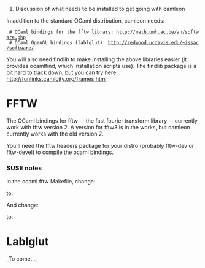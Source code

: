 #Discussion of what needs to be installed to get going with camleon

In addition to the standard OCaml distribution, camleon needs:

  # OCaml bindings for the fftw library: http://math.umh.ac.be/an/software.php
  # OCaml OpenGL bindings (lablglut): http://redwood.ucdavis.edu/~issac/software/

You will also need findlib to make installing the above libraries easier (it provides ocamlfind, which installation scripts use). The findlib package is a bit hard to track down, but you can try here: http://funlinks.camlcity.org/frames.html

= FFTW =

The OCaml bindings for fftw -- the fast fourier transform library -- currently work with fftw version 2. A version for fftw3 is in the works, but camleon currently works with the old version 2.

You'll need the fftw headers package for your distro (probably fftw-dev or fftw-devel) to compile the ocaml bindings.

=== SUSE notes ===

In the ocaml fftw Makefile, change:

{{{OCAMLH=$(shell ocamlc -where)/caml}}}

to:

{{{OCAMLH=$(shell ocamlc -where)}}}

And change:

{{{INCLUDE_FFTW = /usr/include/fftw}}}

to:

{{{INCLUDE_FFTW = /usr/include/}}}

= Lablglut =

_To come..._